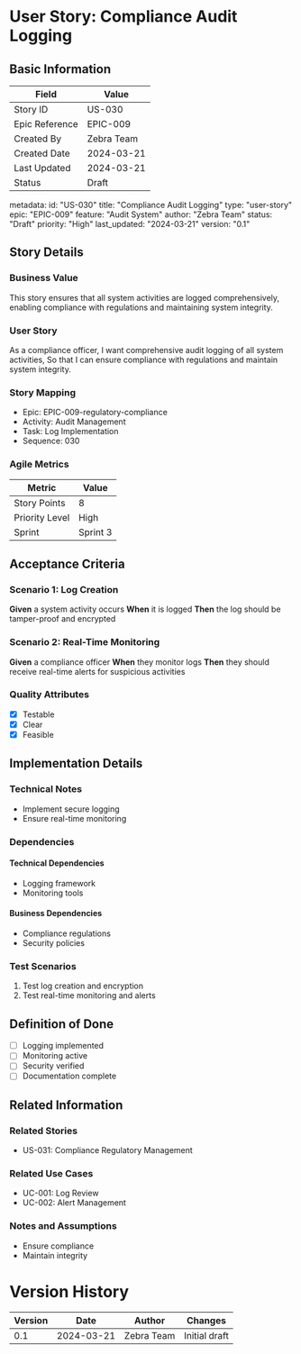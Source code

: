 # User Story: Compliance Audit Logging

## Basic Information
| Field | Value |
|-------|-------|
| Story ID | US-030 |
| Epic Reference | EPIC-009 |
| Created By | Zebra Team |
| Created Date | 2024-03-21 |
| Last Updated | 2024-03-21 |
| Status | Draft |

metadata:
  id: "US-030"
  title: "Compliance Audit Logging"
  type: "user-story"
  epic: "EPIC-009"
  feature: "Audit System"
  author: "Zebra Team"
  status: "Draft"
  priority: "High"
  last_updated: "2024-03-21"
  version: "0.1"

## Story Details
### Business Value
This story ensures that all system activities are logged comprehensively, enabling compliance with regulations and maintaining system integrity.

### User Story
As a compliance officer,
I want comprehensive audit logging of all system activities,
So that I can ensure compliance with regulations and maintain system integrity.

### Story Mapping
- Epic: EPIC-009-regulatory-compliance
- Activity: Audit Management
- Task: Log Implementation
- Sequence: 030

### Agile Metrics
| Metric | Value |
|--------|-------|
| Story Points | 8 |
| Priority Level | High |
| Sprint | Sprint 3 |

## Acceptance Criteria
### Scenario 1: Log Creation
**Given** a system activity occurs
**When** it is logged
**Then** the log should be tamper-proof and encrypted

### Scenario 2: Real-Time Monitoring
**Given** a compliance officer
**When** they monitor logs
**Then** they should receive real-time alerts for suspicious activities

### Quality Attributes
- [x] Testable
- [x] Clear
- [x] Feasible

## Implementation Details
### Technical Notes
- Implement secure logging
- Ensure real-time monitoring

### Dependencies
#### Technical Dependencies
- Logging framework
- Monitoring tools

#### Business Dependencies
- Compliance regulations
- Security policies

### Test Scenarios
1. Test log creation and encryption
2. Test real-time monitoring and alerts

## Definition of Done
- [ ] Logging implemented
- [ ] Monitoring active
- [ ] Security verified
- [ ] Documentation complete

## Related Information
### Related Stories
- US-031: Compliance Regulatory Management

### Related Use Cases
- UC-001: Log Review
- UC-002: Alert Management

### Notes and Assumptions
- Ensure compliance
- Maintain integrity

# Version History
| Version | Date | Author | Changes |
|---------|------|--------|----------|
| 0.1 | 2024-03-21 | Zebra Team | Initial draft |
